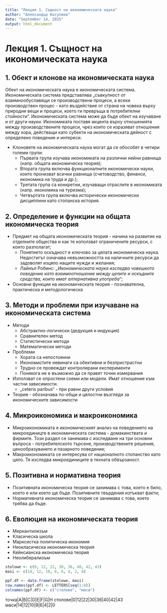 ```yaml
---
title: "Лекция 1. Същност на икономическата наука"
author: "Александър Косулиев"
date: "September 14, 2015"
output: html_document
---
```


# Лекция 1. Същност на икономическата наука

## 1. Обект и клонове на икономическата наука

Обект на икономическата наука е икономическата система. Икономическата система представлява „съвкупност от взаимнообуславящи се производствени процеси, а всеки производствен процес - като въздействие от страна на човека върху природни вещи и процеси, което ги превръща в потребителни стойности“. Икономическата система може да бъде обект на изучаване и от други науки. Икономиката поставя акцента върху отношенията между производствените процеси, чрез които се изразяват отношения между хора, действащи като субекти на икономическата дейност с определено поведение и интереси.

* Клоновете на икономическата наука могат да се обособят в четири големи групи:
  * Първата група изучава икономиката на различни нейни равнища (напр. общата икономическа теория);
  * Втората група включва функционалните икономически науки, които пронизват всички равнища (счетоводство, финанси, икономика на труда и др.);
  * Третата група са конкретни, изучаващи отраслите в икономиката (напр. икономика на туризма);
  * Четвъртата група включва исторически икономически дисциплини като стопанска история.

## 2. Определение и функции на общата икономическа теория

* Предмет на общата икономическата теория - начина на развитие на отделните общества и как те използват ограничените ресурси, с които разполагат;
  * Понятието оскъдност е ключово за цялата икономическа наука. Недостигът означава невъзможността на наличните ресурси да задоволят изцяло нащите нужди и желания;
  * Лайнъл Робинс: _„Икономическата наука изследва човешкото поведение като взаимоотношение между целите и оскъдните средства, които имат алтернативна употреба“_;
* Основни функции на икономическата теория - познавателна, практическа и методологическа

## 3. Методи и проблеми при изучаване на икономическата система

* Методи
  * Абстрактно-логически (дедукция и индукция)
  * Сравнителен метод
  * Статистически методи
  * Математически методи
* Проблеми
  * Хората са непостоянни
  * Икономистите невинаги са обективни и безпристрастни
  * Трудно се провеждат контролирани експерименти
  * Понякога не е възможно да се правят точни измервания
* Използват се опростени схеми или модели. Имат отношение към частни зависимости.
  * „ceteris paribus“ - при равни други условия
* Теория - обозначава по-общи и цялостни възгледи за икономическите зависимости

## 4. Микроикономика и макроикономика

* Микроикономиката е икономическият анализ на поведението на микроединицте в икономическата система - домакинствата и фирмите. Този раздел се занимава с изследване на три основни въпроса - потребителското търсене, производствените решения, ценообразуването и пазарното поведение;
* Макроикономиката се интересува от националното стопанство като цяло. Тя изследва микроединиците в тяхната обвързаност.

## 5. Позитивна и нормативна теория

* Позитивната икономическа теория се занимава с това, което е било, което е или което ще бъде. Позитивните твърдения изтъкват факти;
* Нормативната икономическа теория се занимава с това, което трябва да бъде.

## 6. Еволюция на икономическата теория

* Меркантилизъм
* Класическа школа
* Марксистка политическа икономия
* Неокласическа икономическа теория
* Кейнсианска икономическа теория
* Неолиберализъм



```r
stolowe <- c(0, 12, 22, 30, 36, 40, 42, 43)
masi <- c(14, 12, 10, 8, 6, 4, 2, 0)

ppf.df <- data.frame(stolowe, masi)
row.names(ppf.df) <- LETTERS[seq(1:8)]
colnames(ppf.df) <- c("столове", "маси")

```

точка|A|B|C|D|E|F|G|H
столове|0|12|22|30|36|40|42|43
маси|14|12|10|8|6|4|2|0
